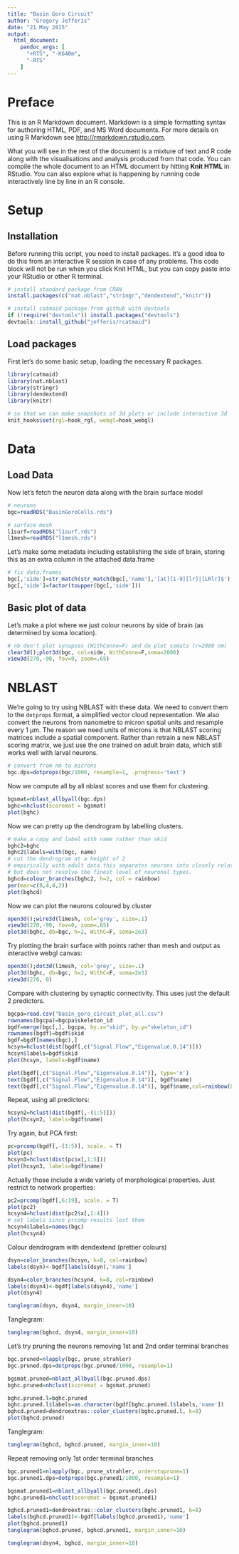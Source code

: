 ```yaml
---
title: "Basin Goro Circuit"
author: "Gregory Jefferis"
date: "21 May 2015"
output:
  html_document:
    pandoc_args: [
      "+RTS", "-K640m",
      "-RTS"
    ]
---
```


# Preface
This is an R Markdown document. Markdown is a simple formatting syntax for authoring HTML, PDF, and MS Word documents. For more details on using R Markdown see <http://rmarkdown.rstudio.com>.

What you will see in the rest of the document is a mixture of text and R code
along with the visualisations and analysis produced from that code. You can 
compile the whole document to an HTML document by hitting **Knit HTML** in 
RStudio. You can also explore what is happening by running code interactively 
line by line in an R console.

# Setup
## Installation
Before running this script, you need to install packages. It's a good idea to do
this from an interactive R session in case of any problems. This code block will
not be run when you click Knit HTML, but you can copy paste into your RStudio or
other R terminal.

```r
# install standard package from CRAN
install.packages(c("nat.nblast","stringr","dendextend","knitr"))

# install catmaid package from github with devtools
if (!require("devtools")) install.packages("devtools")
devtools::install_github("jefferis/rcatmaid")
```



## Load packages
First let's do some basic setup, loading the necessary R packages.
```r
library(catmaid)
library(nat.nblast)
library(stringr)
library(dendextend)
library(knitr)

# so that we can make snapshots of 3d plots or include interactive 3d
knit_hooks$set(rgl=hook_rgl, webgl=hook_webgl)
```

# Data
## Load Data
Now let's fetch the neuron data along with the brain surface model

```r
# neurons
bgc=readRDS("BasinGoroCells.rds")

# surface mesh
l1surf=readRDS("l1surf.rds")
l1mesh=readRDS("l1mesh.rds")
```


Let's make some metadata including establishing the side of brain, storing this
as an extra column in the attached data.frame
```r
# fix data.frames
bgc[,'side']=str_match(str_match(bgc[,'name'],'[at][1-9][lr]|[LRlr]$'), "[LRlr]")
bgc[,'side']=factor(toupper(bgc[,'side']))
```

## Basic plot of data
Let's make a plot where we just colour neurons by side of brain (as determined by 
soma location).
```r
# nb don't plot synapses (WithConne=F) and do plot somata (r=2000 nm)
clear3d();plot3d(bgc, col=side, WithConne=F,soma=2000)
view3d(270,-90, fov=0, zoom=.65)
```

# NBLAST

We're going to try using NBLAST with these data. We need to convert them to the
`dotprops` format, a simplified vector cloud representation. We also convert the
neurons from nanometre to micron spatial units and resample every 1 µm. The
reason we need units of microns is that NBLAST scoring matrices include a
spatial component. Rather than retrain a new NBLAST scoring matrix, we just use
the one trained on adult brain data, which still works well with larval neurons.

```r
# convert from nm to microns 
bgc.dps=dotprops(bgc/1000, resample=1, .progress='text')
```

Now we compute all by all nblast scores and use them for clustering.
```r
bgsmat=nblast_allbyall(bgc.dps)
bghc=nhclust(scoremat = bgsmat)
plot(bghc)
```

Now we can pretty up the dendrogram by labelling clusters.
```r
# make a copy and label with name rather than skid
bghc2=bghc
bghc2$labels=with(bgc, name)
# cut the dendrogram at a height of 2 
# empirically with adult data this separates neurons into closely related classes
# but does not resolve the finest level of neuronal types.
bghcd=colour_branches(bghc2, h=2, col = rainbow)
par(mar=c(8,4,4,2))
plot(bghcd)
```

Now we can plot the neurons coloured by cluster
```r
open3d();wire3d(l1mesh, col='grey', size=.1)
view3d(270,-90, fov=0, zoom=.65)
plot3d(bghc, db=bgc, h=2, WithC=F, soma=2e3)
```

Try plotting the brain surface with points rather than mesh and output as interactive webgl canvas:

```r
open3d();dot3d(l1mesh, col='grey', size=.1)
plot3d(bghc, db=bgc, h=2, WithC=F, soma=2e3)
view3d(270, 0)
```

Compare with clustering by synaptic connectivity. This uses just the default 2
predictors.
```r
bgcpa=read.csv("basin_goro_circuit_plot_all.csv")
rownames(bgcpa)=bgcpa$skeleton_id
bgdf=merge(bgc[,], bgcpa, by.x="skid", by.y="skeleton_id")
rownames(bgdf)=bgdf$skid
bgdf=bgdf[names(bgc),]
hcsyn=hclust(dist(bgdf[,c("Signal.Flow","Eigenvalue.0.14")]))
hcsyn$labels=bgdf$skid
plot(hcsyn, labels=bgdf$name)
```

```r
plot(bgdf[,c("Signal.Flow","Eigenvalue.0.14")], type='n')
text(bgdf[,c("Signal.Flow","Eigenvalue.0.14")], bgdf$name)
text(bgdf[,c("Signal.Flow","Eigenvalue.0.14")], bgdf$name,col=rainbow(8)[cutree(hcsyn, k=8)])
```

Repeat, using all predictors:

```r
hcsyn2=hclust(dist(bgdf[,-(1:5)]))
plot(hcsyn2, labels=bgdf$name)
```

Try again, but PCA first:

```r
pc=prcomp(bgdf[,-(1:5)], scale. = T)
plot(pc)
hcsyn3=hclust(dist(pc$x[,1:5]))
plot(hcsyn3, labels=bgdf$name)
```

Actually those include a wide variety of morphological properties. Just restrict
to network properties:
```r
pc2=prcomp(bgdf[,6:19], scale. = T)
plot(pc2)
hcsyn4=hclust(dist(pc2$x[,1:4]))
# set labels since prcomp results lost them
hcsyn4$labels=names(bgc)
plot(hcsyn4)
```

Colour dendrogram with dendextend (prettier colours)

```r
dsyn=color_branches(hcsyn, k=8, col=rainbow)
labels(dsyn)<-bgdf[labels(dsyn),'name']

dsyn4=color_branches(hcsyn4, k=8, col=rainbow)
labels(dsyn4)<-bgdf[labels(dsyn4),'name']
plot(dsyn4)
```

```r
tanglegram(dsyn, dsyn4, margin_inner=10)
```



Tanglegram:
```r
tanglegram(bghcd, dsyn4, margin_inner=10)
```

Let's try pruning the neurons removing 1st and 2nd order terminal branches

```r
bgc.pruned=nlapply(bgc, prune_strahler)
bgc.pruned.dps=dotprops(bgc.pruned/1000, resample=1)
```

```r
bgsmat.pruned=nblast_allbyall(bgc.pruned.dps)
bghc.pruned=nhclust(scoremat = bgsmat.pruned)

bghc.pruned.l=bghc.pruned
bghc.pruned.l$labels=as.character(bgdf[bghc.pruned.l$labels,'name'])
bghcd.pruned=dendroextras::color_clusters(bghc.pruned.l, k=8)
plot(bghcd.pruned)
```

Tanglegram:
```r
tanglegram(bghcd, bghcd.pruned, margin_inner=10)
```

Repeat removing only 1st order terminal branches

```r
bgc.pruned1=nlapply(bgc, prune_strahler, orderstoprune=1)
bgc.pruned1.dps=dotprops(bgc.pruned1/1000, resample=1)
```

```r
bgsmat.pruned1=nblast_allbyall(bgc.pruned1.dps)
bghc.pruned1=nhclust(scoremat = bgsmat.pruned1)

bghcd.pruned1=dendroextras::color_clusters(bghc.pruned1, k=8)
labels(bghcd.pruned1)<-bgdf[labels(bghcd.pruned1),'name']
plot(bghcd.pruned1)
tanglegram(bghcd.pruned, bghcd.pruned1, margin_inner=10)
```

```r
tanglegram(dsyn4, bghcd, margin_inner=10)
```
